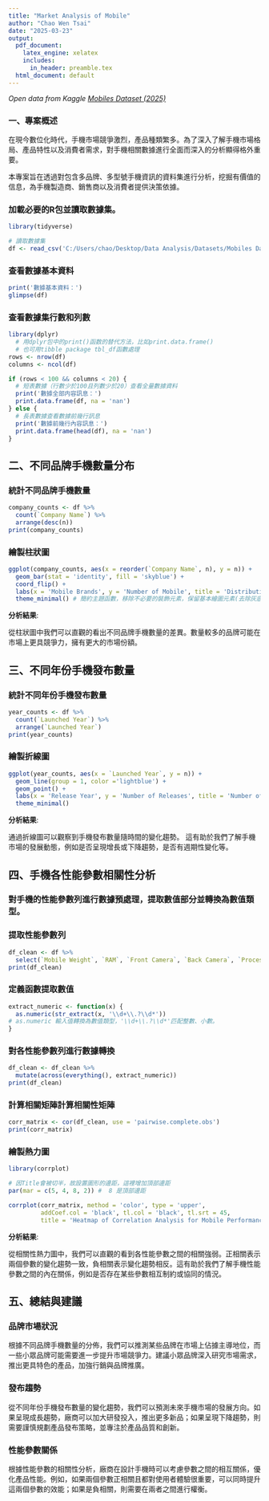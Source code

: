 ---
title: "Market Analysis of Mobile"
author: "Chao Wen Tsai"
date: "2025-03-23"
output:
  pdf_document:
    latex_engine: xelatex
    includes:
      in_header: preamble.tex
  html_document: default
---
*Open data from Kaggle [Mobiles Dataset (2025)](https://www.kaggle.com/datasets/abdulmalik1518/mobiles-dataset-2025)*

### 一、專案概述

在現今數位化時代，手機市場競爭激烈，產品種類繁多。為了深入了解手機市場格局、產品特性以及消費者需求，對手機相關數據進行全面而深入的分析顯得格外重要。

本專案旨在透過對包含多品牌、多型號手機資訊的資料集進行分析，挖掘有價值的信息，為手機製造商、銷售商以及消費者提供決策依據。

### 加載必要的R包並讀取數據集。
```{r load tidyverse package}
library(tidyverse)

# 讀取數據集
df <- read_csv('C:/Users/chao/Desktop/Data Analysis/Datasets/Mobiles Dataset (2025).csv')
```

### 查看數據基本資料
```{r view data}
print('數據基本資料：')
glimpse(df)
```

### 查看數據集行數和列數
```{r View datasets col & row}
library(dplyr)
  # 用dplyr包中的print()函数的替代方法，比如print.data.frame()
  # 也可用tibble package tbl_df函數處理
rows <- nrow(df)
columns <- ncol(df)

if (rows < 100 && columns < 20) {
  # 短表數據（行數少於100且列數少於20）查看全量數據資料
  print('數據全部内容訊息：')
  print.data.frame(df, na = 'nan')
} else {
  # 長表數據查看數據前幾行訊息
  print('數據前幾行內容訊息：')
  print.data.frame(head(df), na = 'nan')
}
```

## 二、不同品牌手機數量分布
### 統計不同品牌手機數量
```{r brand & mobile counts}
company_counts <- df %>% 
  count(`Company Name`) %>% 
  arrange(desc(n))
print(company_counts)
```

### 繪製柱狀圖
```{r bar chart}
ggplot(company_counts, aes(x = reorder(`Company Name`, n), y = n)) +
  geom_bar(stat = 'identity', fill = 'skyblue') +
  coord_flip() +
  labs(x = 'Mobile Brands', y = 'Number of Mobile', title = 'Distribution of Mobile Counts by Brand') +
  theme_minimal() # 簡約主題函數，移除不必要的裝飾元素，保留基本繪圖元素(去除灰底)
```

**分析結果**:

從柱狀圖中我們可以直觀的看出不同品牌手機數量的差異。數量較多的品牌可能在市場上更具競爭力，擁有更大的市場份額。

## 三、不同年份手機發布數量
### 統計不同年份手機發布數量
```{r launched year & counts}
year_counts <- df %>% 
  count(`Launched Year`) %>% 
  arrange(`Launched Year`)
print(year_counts)
```

### 繪製折線圖
```{r line chart}
ggplot(year_counts, aes(x = `Launched Year`, y = n)) +
  geom_line(group = 1, color ='lightblue') +
  geom_point() +
  labs(x = 'Release Year', y = 'Number of Releases', title = 'Number of Mobile Releases by Year') +
  theme_minimal()
```

**分析結果**:

通過折線圖可以觀察到手機發布數量隨時間的變化趨勢。
這有助於我們了解手機市場的發展動態，例如是否呈現增長或下降趨勢，是否有週期性變化等。

## 四、手機各性能參數相關性分析
### 對手機的性能參數列進行數據預處理，提取數值部分並轉換為數值類型。
### 提取性能參數列
```{r transform data type}
df_clean <- df %>% 
  select(`Mobile Weight`, `RAM`, `Front Camera`, `Back Camera`, `Processor`, `Battery Capacity`, `Screen Size`)
print(df_clean)
```

### 定義函數提取數值
```{r}
extract_numeric <- function(x) {
  as.numeric(str_extract(x, '\\d+\\.?\\d*'))
# as.numeric 輸入值轉換為數值類型，'\\d+\\.?\\d*'匹配整數、小數。
}
```

### 對各性能參數列進行數據轉換
```{r}
df_clean <- df_clean %>% 
  mutate(across(everything(), extract_numeric))
print(df_clean)
```

### 計算相關矩陣計算相關性矩陣
```{r}
corr_matrix <- cor(df_clean, use = 'pairwise.complete.obs')
print(corr_matrix)
```

### 繪製熱力圖
```{r}
library(corrplot)

# 因Title會被切半，故設置圖形的邊距，這裡增加頂部邊距
par(mar = c(5, 4, 8, 2)) #  8 是頂部邊距

corrplot(corr_matrix, method = 'color', type = 'upper', 
         addCoef.col = 'black', tl.col = 'black', tl.srt = 45,
         title = 'Heatmap of Correlation Analysis for Mobile Performance Parameters')
```

**分析結果**:

從相關性熱力圖中，我們可以直觀的看到各性能參數之間的相關強弱。正相關表示兩個參數的變化趨勢一致，負相關表示變化趨勢相反。這有助於我們了解手機性能參數之間的內在關係，例如是否存在某些參數相互制約或協同的情況。

## 五、總結與建議
### 品牌市場狀況
根據不同品牌手機數量的分佈，我們可以推測某些品牌在市場上佔據主導地位，而一些小眾品牌可能需要進一步提升市場競爭力。建議小眾品牌深入研究市場需求，推出更具特色的產品，加強行銷與品牌推廣。

### 發布趨勢
從不同年份手機發布數量的變化趨勢，我們可以預測未來手機市場的發展方向。如果呈現成長趨勢，廠商可以加大研發投入，推出更多新品；如果呈現下降趨勢，則需要謹慎規劃產品發布策略，並專注於產品品質和創新。

### 性能參數關係
根據性能參數的相關性分析，廠商在設計手機時可以考慮參數之間的相互關係，優化產品性能。例如，如果兩個參數正相關且都對使用者體驗很重要，可以同時提升這兩個參數的效能；如果是負相關，則需要在兩者之間進行權衡。